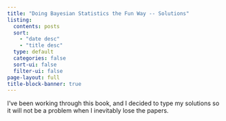 ```yaml
---
title: "Doing Bayesian Statistics the Fun Way -- Solutions"
listing:
  contents: posts
  sort:
    - "date desc"
    - "title desc"
  type: default
  categories: false
  sort-ui: false
  filter-ui: false
page-layout: full
title-block-banner: true
---
```


I've been working through this book, and I decided to type my solutions so it will not be a problem when I inevitably lose the papers.
